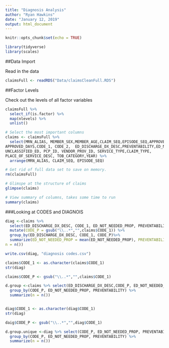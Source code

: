 ```yaml
---
title: "Diagnosis Analysis"
author: "Ryan Hawkins"
date: "January 12, 2019"
output: html_document
---
```


```r
knitr::opts_chunk$set(echo = TRUE)
```


```r
library(tidyverse)
library(scales)
```

##Data Import

Read in the data

```r
claimsFull <- readRDS("Data/claimsCleanFull.RDS")
```

##Factor Levels

Check out the levels of all factor variables

```r
claimsFull %>%
  select_if(is.factor) %>%
  map(nlevels) %>%
  unlist()
```

```r
# Select the most important columns
claims <- claimsFull %>%
  select(MRN_ALIAS, MEMBER_SEX,MEMBER_AGE,CLAIM_SEQ,EPISODE_SEQ,APPROVED_AMT,
APPROVED_DAYS,CODE_1, CODE_2,  ED_DISCHARGE_DX_DESC,PREVENTABILITY,ED_NOT_NEEDED_PROP,
UNCLASSIFIED_ED, PCP_ID, VENDOR_PROV_ID, SERVICE_TYPE,CLAIM_TYPE,
PLACE_OF_SERVICE_DESC, TOB_CATEGORY,YEAR) %>%
  arrange(MRN_ALIAS, CLAIM_SEQ, EPISODE_SEQ)

# Get rid of full data set to save on memory.
rm(claimsFull)

# Glimspe at the structure of claims
glimpse(claims)

# View summary of columns, takes some time to run
summary(claims)
```


###Looking at CODES and DIAGNOIS

```r
diag <-claims %>% 
  select(ED_DISCHARGE_DX_DESC, CODE_1, ED_NOT_NEEDED_PROP, PREVENTABILITY) %>% 
  mutate(CODE_P = gsub("\\..*","",claims$CODE_1)) %>% 
  group_by(ED_DISCHARGE_DX_DESC, CODE_1, CODE_P)%>%
  summarize(ED_NOT_NEEDED_PROP = mean(ED_NOT_NEEDED_PROP), PREVENTABILITY = mean(PREVENTABILITY),
n = n())

write.csv(diag, "diagnosis codes.csv")
```


```r
claims$CODE_1 <- as.character(claims$CODE_1)
str(diag)

claims$CODE_P <- gsub("\\..*","",claims$CODE_1)

d.group <-claims %>% select(ED_DISCHARGE_DX_DESC,CODE_P, ED_NOT_NEEDED_PROP, PREVENTABILITY) %>% 
  group_by(CODE_P, ED_NOT_NEEDED_PROP, PREVENTABILITY) %>% 
  summarize(n = n())


diag$CODE_1 <- as.character(diag$CODE_1)
str(diag)

daig$CODE_P <- gsub("\\..*","",diag$CODE_1)

d.group.unique <-diag %>% select(CODE_P, ED_NOT_NEEDED_PROP, PREVENTABILITY) %>% 
  group_by(CODE_P, ED_NOT_NEEDED_PROP, PREVENTABILITY) %>% 
  summarize(n = n())

```

